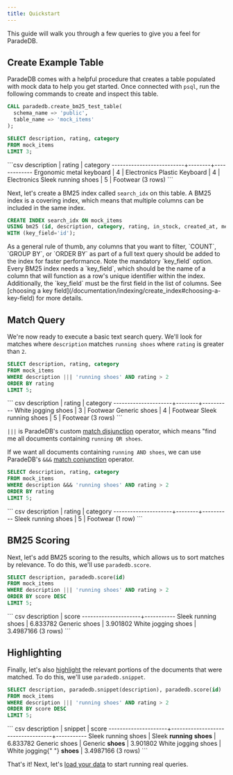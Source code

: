 ```yaml
---
title: Quickstart
---
```


This guide will walk you through a few queries to give you a feel for ParadeDB.

## Create Example Table

ParadeDB comes with a helpful procedure that creates a table populated with mock data to help
you get started. Once connected with `psql`, run the following commands to create and inspect
this table.

```sql
CALL paradedb.create_bm25_test_table(
  schema_name => 'public',
  table_name => 'mock_items'
);

SELECT description, rating, category
FROM mock_items
LIMIT 3;
```

<Accordion title="Expected Response">
  ```csv description | rating | category
  --------------------------+--------+------------- Ergonomic metal keyboard | 4
  | Electronics Plastic Keyboard | 4 | Electronics Sleek running shoes | 5 |
  Footwear (3 rows) ```
</Accordion>

Next, let's create a BM25 index called `search_idx` on this table. A BM25 index is a covering index, which means that multiple columns can be included in the same index.

```sql
CREATE INDEX search_idx ON mock_items
USING bm25 (id, description, category, rating, in_stock, created_at, metadata, weight_range)
WITH (key_field='id');
```

<Note>
  As a general rule of thumb, any columns that you want to filter, `COUNT`,
  `GROUP BY`, or `ORDER BY` as part of a full text query should be added to the
  index for faster performance.
</Note>

<Note>
  Note the mandatory `key_field` option. Every BM25 index needs a `key_field`,
  which should be the name of a column that will function as a row's unique
  identifier within the index. Additionally, the `key_field` must be the first
  field in the list of columns. See [choosing a key
  field](/documentation/indexing/create_index#choosing-a-key-field) for more
  details.
</Note>

## Match Query

We're now ready to execute a basic text search query. We'll look for matches where `description` matches `running shoes` where `rating` is greater than `2`.

```sql
SELECT description, rating, category
FROM mock_items
WHERE description ||| 'running shoes' AND rating > 2
ORDER BY rating
LIMIT 5;
```

<Accordion title="Expected Response">
  ``` csv description | rating | category
  ---------------------+--------+---------- White jogging shoes | 3 | Footwear
  Generic shoes | 4 | Footwear Sleek running shoes | 5 | Footwear (3 rows) ```
</Accordion>

`|||` is ParadeDB's custom [match disjunction](/documentation/full-text/match#disjunction) operator, which means "find me all documents containing
`running OR shoes`.

If we want all documents containing `running AND shoes`, we can use ParadeDB's `&&&` [match conjunction](/documentation/full-text/match#conjunction) operator.

```sql
SELECT description, rating, category
FROM mock_items
WHERE description &&& 'running shoes' AND rating > 2
ORDER BY rating
LIMIT 5;
```

<Accordion title="Expected Response">
  ``` csv description | rating | category
  ---------------------+--------+---------- Sleek running shoes | 5 | Footwear
  (1 row) ```
</Accordion>

## BM25 Scoring

Next, let's add BM25 scoring to the results, which allows us to sort matches by relevance. To do this, we'll use `paradedb.score`.

```sql
SELECT description, paradedb.score(id)
FROM mock_items
WHERE description ||| 'running shoes' AND rating > 2
ORDER BY score DESC
LIMIT 5;
```

<Accordion title="Expected Response">
  ``` csv description | score ---------------------+----------- Sleek running
  shoes | 6.833782 Generic shoes | 3.901802 White jogging shoes | 3.4987166 (3
  rows) ```
</Accordion>

## Highlighting

Finally, let's also [highlight](/documentation/full-text/highlight) the relevant portions of the documents that were matched.
To do this, we'll use `paradedb.snippet`.

```sql
SELECT description, paradedb.snippet(description), paradedb.score(id)
FROM mock_items
WHERE description ||| 'running shoes' AND rating > 2
ORDER BY score DESC
LIMIT 5;
```

<Accordion title="Expected Response">
  ``` csv description | snippet | score
  ---------------------+-----------------------------------+----------- Sleek
  running shoes | Sleek <b>running</b> <b>shoes</b> | 6.833782 Generic shoes |
  Generic <b>shoes</b> | 3.901802 White jogging shoes | White jogging{" "}
  <b>shoes</b> | 3.4987166 (3 rows) ```
</Accordion>

That's it! Next, let's [load your data](/documentation/getting-started/load) to start running real queries.
